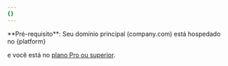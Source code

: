 ```yaml
---
{}
---
```


<Info>
  **Pré-requisito**: Seu domínio principal (company.com) está hospedado no {platform}

  e você está no [plano Pro ou superior](https://mintlify.com/pricing).
</Info>
